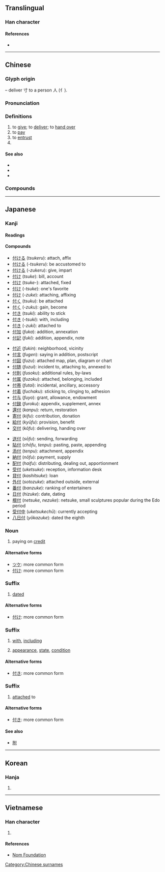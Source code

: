 {{character info/new}}
{{also|代}}
==Translingual==

===Han character===
{{Han char|rn=9|rad=人|as=03|sn=5|four=24200|canj=ODI|ids=⿰亻寸}}

====References====
* {{Han ref|kx=0092.120|dkj=00373|dj=0196.020|hdz=10112.050|uh=4ED8|ud=20184|bh=A549|bd=42313}}

----

==Chinese==
{{zh-forms}}

===Glyph origin===
{{Han etyl}}
{{Han compound|人|alt1=亻|t1=person|寸|t2=hand|ls=ic}} – deliver 寸 to a person 人 (亻).

===Pronunciation===
{{zh-pron
|m=fù
|c=fu6
|h=pfs=
|md=
|mn=hù
|w=
|mc=y
|oc=y
|ma=
|cat=v,pn
}}

===Definitions===
{{zh-hanzi}}

# to [[give]]; to [[deliver]]; to [[hand over]]
# to [[pay]]
# to [[entrust]]
# {{surname|lang=zh}}

====See also====
* {{zh-l|給錢}}
* {{zh-l|納}}
* {{zh-l|支付}}

===Compounds===
{{zh-der|乾回付|分期付款|付之烏有|付合|償付|付方|代付|付給|委付|付之流水|天付良緣|付諸實施|付丙丁|付印|付款人|付之一哂|付托|付丙|付耳|付與|匯付|付之一嘆|付諸洪喬|付之一炬|付能|付清|付衣缽|分付|付畀|付諸不理|付諸東流|付費|付託|付諸流水|付排|付之春夢|對付|付梓|付之闕如|付出|不付得|劄付|付足|不付能|墊付|付款|不付能勾|付帳|付之東流|囑付|兌付|付之一笑|保險給付|付刊|付諸一炬|付訖|付郵|付錢|交付|死亡給付|暗付|應付裕如|應付票據|札付|支付|盡付闕如|撥付|應付自如|窮於應付|掛失止付|應付帳款|窨付|移轉支付|祝付|盡付東流|現金給付|支付命令|拒付|應付|拒絕承付|止付|發付|抽付|押付|零付款|託付|責付|給付|零存整付|覷付|繳付|補償支付|醫療給付|見付|預付|過付|預付卡}}

{{zh-cat|Elementary}}

[[Category:Chinese surnames]]

----

==Japanese==

===Kanji===
{{ja-kanji|grade=4|rs=人03}}

====Readings====
{{ja-readings|goon=[[ふ]] (fu)|kanon=[[ふ]] (fu)|kun=[[つける]] ([[付ける]], tsukeru), [[づける]] ([[付ける]], zukeru), [[つけ]] ([[付け]], tsuke), [[づけ]] ([[付け]], zuke), [[つく]] ([[付く]], tsuku), [[づく]] ([[付く]], zuku), [[つき]] ([[付き]], tsuki), [[づき]] ([[付き]], zuki)}}

====Compounds====
{{top3}}
* [[付ける]] (''tsukeru''): attach, affix
* [[付ける]] (''-tsukeru''): be accustomed to
* [[付ける]] (''-zukeru''): give, impart
* [[付け]] (''tsuke''): bill, account
* [[付け]] (''tsuke-''): attached, fixed
* [[付け]] (''-tsuke''): one's favorite
* [[付け]] (''-zuke''): attaching, affixing
* [[付く]] (''tsuku''): be attached
* [[付く]] (''-zuku''): gain, become
* [[付き]] (''tsuki''): ability to stick
* [[付き]] (''-tsuki''): with, including
* [[付き]] (''-zuki''): attached to
* [[付加]] (''fuka''): addition, annexation
* [[付記]] (''fuki''): addition, appendix, note
{{mid3}}
* [[付近]] (''fukin''): neighborhood, vicinity
* [[付言]] (''fugen''): saying in addition, postscript
* [[付図]] (''fuzu''): attached map, plan, diagram or chart
* [[付随]] (''fuzui''): incident to, attaching to, annexed to
* [[付則]] (''fusoku''): additional rules, by-laws
* [[付属]] (''fuzoku''): attached, belonging, included
* [[付帯]] (''futai''): incidental, ancillary, accessory
* [[付着]] (''fuchaku''): sticking to, clinging to, adhesion
* [[付与]] (''fuyo''): grant, allowance, endowment
* [[付録]] (''furoku''): appendix, supplement, annex
* [[還付]] (''kanpu''): return, restoration
* [[寄付]] (''kifu''): contribution, donation
* [[給付]] (''kyūfu''): provision, benefit
* [[交付]] (''kōfu''): delivering, handing over
{{mid3}}
* [[送付]] (''sōfu''): sending, forwarding
* [[貼付]] (''chōfu'', ''tenpu''): pasting, paste, appending
* [[添付]] (''tenpu''): attachment, appendix
* [[納付]] (''nōfu''): payment, supply
* [[配付]] (''haifu''): distributing, dealing out, apportionment
* [[受付]] (''uketsuke''): reception, information desk
* [[貸付]] (''kashitsuke''): loan
* [[外付]] (''sotozuke''): attached outside, external
* [[番付]] (''banzuke''): ranking of entertainers
* [[日付]] (''hizuke''): date, dating
* [[根付]] (''netsuke'', ''nezuke''): netsuke, small sculptures popular during the Edo period
* [[受付中]] (''uketsukechū''): currently accepting
* [[八日付]] (''yōkazuke''): dated the eighth
{{bottom}}

===Noun===
{{ja-noun|つけ}}

# paying on [[credit]]

====Alternative forms====
* [[ツケ]]: more common form
* [[付け]]: more common form

===Suffix===
{{ja-pos|づけ|suffix}}

# [[dated]]

====Alternative forms====
* [[付け]]: more common form

===Suffix===
{{ja-pos|つき|suffix}}

# [[with]], [[including]]
#: {{ja-usex|ＢＤ付|ＢＤ つき|with Blu-Ray disc included}}
# [[appearance]], [[state]], [[condition]]

====Alternative forms====
* [[付き]]: more common form

===Suffix===
{{ja-pos|づき|suffix}}

# [[attached]] to

====Alternative forms====
* [[付き]]: more common form

====See also====
* [[附]]

----

==Korean==

===Hanja===
{{ko-hanja|hangeul=부|rv=bu|mr=pu}}

# {{defn|lang=ko|sort=人03}}

----

==Vietnamese==

===Han character===
{{vi-hantu|[[phó]], [[phú]], [[pho]]|rs=人03}}

# {{defn|lang=vi|sort=人03}}

====References====
* [http://nomfoundation.org/common/nom_details.php?codepoint=4ed8 Nom Foundation]
